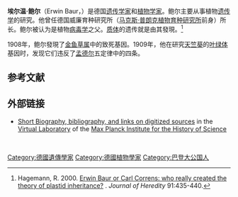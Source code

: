 '''埃尔温·鲍尔'''（Erwin Baur，{{bd|1875年|4月16日|1933年|12月2日}}）是德国[[遗传学家|遗传学家]]和[[植物学|植物学家]]。鲍尔主要从事植物[[遗传学|遗传学]]的研究。他曾任德国威廉育种研究所（[[马克斯·普朗克植物育种研究所|马克斯·普朗克植物育种研究所]]前身）所长。鲍尔被认为是植物[[病毒学|病毒学]]之父。[[色素體|质体]]的遗传就是由其發現。<ref>Hagemann, R. 2000. [http://jhered.oupjournals.org/cgi/content/abstract/91/6/435 Erwin Baur or Carl Correns: who really created the theory of plastid inheritance?] {{Webarchive|url=https://web.archive.org/web/20050316034053/http://jhered.oupjournals.org/cgi/content/abstract/91/6/435|date=2005-03-16}}. ''Journal of Heredity'' 91:435-440.</ref>

1908年，鲍尔發現了[[金鱼草属|金鱼草属]]中的致死基因。1909年，他在研究[[天竺葵|天竺葵]]的[[叶绿体|叶绿体]]基因时，发现它们违反了[[孟德尔|孟德尔]]五定律中的四条。

==参考文献==
{{reflist}}
==外部链接==
* [http://vlp.mpiwg-berlin.mpg.de/people/data?id=per369 Short Biography, bibliography, and links on digitized sources] {{Wayback|url=http://vlp.mpiwg-berlin.mpg.de/people/data?id=per369 |date=20210227100626 }} in the [[Virtual_Laboratory|Virtual Laboratory]] of the [[Max_Planck_Institute_for_the_History_of_Science|Max Planck Institute for the History of Science]]

{{Authority control}}

{{DEFAULTSORT:Baur, Erwin}}
 
[[Category:德國遺傳學家|Category:德國遺傳學家]]
[[Category:德國植物學家|Category:德國植物學家]]
[[Category:巴登大公国人|Category:巴登大公国人]]